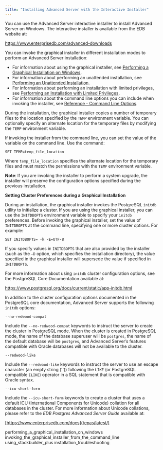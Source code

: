 ```yaml
---
title: "Installing Advanced Server with the Interactive Installer"
---
```


<div id="installing_advanced_server_with_the_interactive_installer" class="registered_link"></div>

You can use the Advanced Server interactive installer to install Advanced Server on Windows. The interactive installer is available from the EDB website at:

<https://www.enterprisedb.com/advanced-downloads>

You can invoke the graphical installer in different installation modes to perform an Advanced Server installation:

-   For information about using the graphical installer, see [Performing a Graphical Installation on Windows](01_performing_a_graphical_installation_on_windows/#performing_a_graphical_installation_on_windows).
-   For information about performing an unattended installation, see [Performing an Unattended Installation](02_invoking_the_graphical_installer_from_the_command_line/01_performing_an_unattended_installation/#performing_an_unattended_installation).
-   For information about performing an installation with limited privileges, see [Performing an Installation with Limited Privileges](02_invoking_the_graphical_installer_from_the_command_line/02_performing_an_installation_with_limited_privileges/#performing_an_installation_with_limited_privileges).
-   For information about the command line options you can include when invoking the installer, see [Reference - Command Line Options](02_invoking_the_graphical_installer_from_the_command_line/03_reference_command_line_options/#reference_command_line_options).

During the installation, the graphical installer copies a number of temporary files to the location specified by the `TEMP` environment variable. You can optionally specify an alternate location for the temporary files by modifying the `TEMP` environment variable.

If invoking the installer from the command line, you can set the value of the variable on the command line. Use the command:

```text
SET TEMP=temp_file_location
```

Where `temp_file_location` specifies the alternate location for the temporary files and must match the permissions with the `TEMP` environment variable.

**Note**: If you are invoking the installer to perform a system upgrade, the installer will preserve the configuration options specified during the previous installation.

**Setting Cluster Preferences during a Graphical Installation**

During an installation, the graphical installer invokes the PostgreSQL `initdb` utility to initialize a cluster. If you are using the graphical installer, you can use the `INITDBOPTS` environment variable to specify your `initdb` preferences. Before invoking the graphical installer, set the value of `INITDBOPTS` at the command line, specifying one or more cluster options. For example:

```text
SET INITDBOPTS= -k -E=UTF-8
```

If you specify values in `INITDBOPTS` that are also provided by the installer (such as the `–D` option, which specifies the installation directory), the value specified in the graphical installer will supersede the value if specified in `INITDBOPTS`.

For more information about using `initdb` cluster configuration options, see the PostgreSQL Core Documentation available at:

<https://www.postgresql.org/docs/current/static/app-initdb.html>

In addition to the cluster configuration options documented in the PostgreSQL core documentation, Advanced Server supports the following `initdb` options:

`--no-redwood-compat`

Include the `--no-redwood-compat` keywords to instruct the server to create the cluster in PostgreSQL mode. When the cluster is created in PostgreSQL mode, the name of the database superuser will be `postgres`, the name of the default database will be `postgres`, and Advanced Server’s features compatible with Oracle databases will not be available to the cluster.

`--redwood-like`

Include the `--redwood-like` keywords to instruct the server to use an escape character (an empty string ('')) following the `LIKE` (or PostgreSQL compatible `ILIKE`) operator in a SQL statement that is compatible with Oracle syntax.

`--icu-short-form`

Include the `--icu-short-form` keywords to create a cluster that uses a default ICU (International Components for Unicode) collation for all databases in the cluster. For more information about Unicode collations, please refer to the *EDB Postgres Advanced Server Guide* available at:

[https://www.enterprisedb.com/docs](/epas/latest/)

<div class="toctree" maxdepth="3">

performing_a_graphical_installation_on_windows invoking_the_graphical_installer_from_the_command_line using_stackbuilder_plus installation_troubleshooting

</div>
